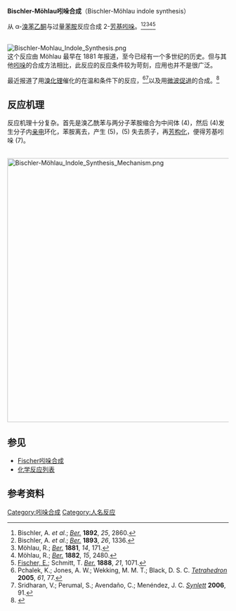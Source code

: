 '''Bischler-Möhlau吲哚合成'''（Bischler-Möhlau indole synthesis）

从 α-[[溴|溴]][[苯乙酮|苯乙酮]]与过量[[苯胺|苯胺]]反应合成 2-[[芳基|芳基]][[吲哚|吲哚]]。<ref>Bischler, A. ''et al.''; ''[[Chemische_Berichte|Ber.]]'' '''1892''', ''25'', 2860.</ref><ref>Bischler, A. ''et al.''; ''[[Chemische_Berichte|Ber.]]'' '''1893''', ''26'', 1336.</ref><ref>Möhlau, R.; ''[[Chemische_Berichte|Ber.]]'' '''1881''', ''14'', 171.</ref><ref>Möhlau, R.; ''[[Chemische_Berichte|Ber.]]'' '''1882''', ''15'', 2480.</ref><ref>[[Emil_Fischer|Fischer, E.]]; Schmitt, T. ''[[Chemische_Berichte|Ber.]]'' '''1888''', ''21'', 1071.</ref>

<br />
[[Image:Bischler-Mohlau_Indole_Synthesis.png|center]]
<br />

这个反应由 Möhlau 最早在 1881 年报道，至今已经有一个多世纪的历史。但与其他[[吲哚|吲哚]]的合成方法相比，此反应的反应条件较为苛刻，应用也并不是很广泛。

最近报道了用[[溴化锂|溴化锂]]催化的在温和条件下的反应，<ref>Pchalek, K.; Jones, A. W.; Wekking, M. M. T.; Black, D. S. C. ''[[Tetrahedron_(journal)|Tetrahedron]]'' '''2005''', ''61'', 77.</ref><ref>Sridharan, V.; Perumal, S.; Avendaño, C.; Menéndez, J. C. ''[[Synlett|Synlett]]'' '''2006''', 91.</ref>以及用[[微波促进|微波促进]]的合成。<ref>{{Cite web |url=http://www.rsc.org/publishing/journals/OB/article.asp?doi=b719641e |title=Vara et al 2008 |accessdate=2009-10-04 |archive-date=2019-09-24 |archive-url=https://web.archive.org/web/20190924170930/https://pubs.rsc.org/en/content/articlelanding/2008/OB/b719641e |dead-url=no }}</ref>

==反应机理==
反应机理十分复杂。首先是溴乙酰苯与两分子苯胺缩合为中间体 (4)，然后 (4)发生分子内[[亲电|亲电]]环化，苯胺离去，产生 (5)，(5) 失去质子，再[[芳构化|芳构化]]，便得芳基吲哚 (7)。

<br />
[[Image:Bischler-Möhlau_Indole_Synthesis_Mechanism.png|600px]]

==参见==
*[[Fischer吲哚合成|Fischer吲哚合成]]
*[[化学反应列表|化学反应列表]]

==参考资料==
{{Reflist}}

[[Category:吲哚合成|Category:吲哚合成]]
[[Category:人名反应|Category:人名反应]]